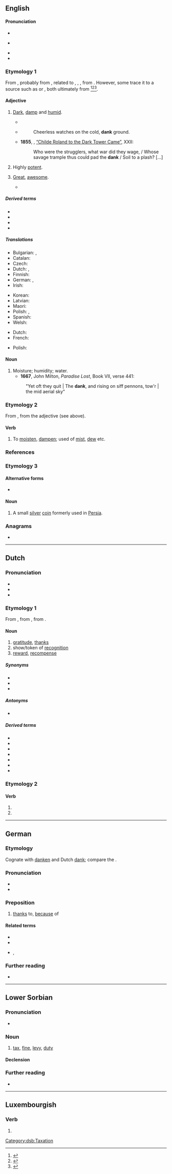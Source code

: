 {{also|Dank|-dank}}
==English==

====Pronunciation====
* {{IPA|en|/dæŋk/}}
* {{a|æ-tensing|}} {{IPA|en|/deəŋk/}}
* {{rhymes|en|æŋk}}
* {{audio|en|LL-Q1860 (eng)-Vealhurl-dank.wav ‎|Audio (UK)}}

===Etymology 1===
From {{inh|en|enm|danke|t=wet, damp; dampness, moisture}}, probably from {{der|en|gmq}}, related to {{cog|sv|dank||marshy spot}}, {{cog|is|dökk|t=pool}}, {{cog|non|dǫkk|t=pit, depression}}, from {{der|en|gem-pro|*dankwaz|t=dark}}. However, some trace it to a {{der|en|gmw}} source such as {{cog|nl|damp||vapor}} or {{cog|gmh|damph}}, both ultimately from {{cog|gem-pro|*dampaz||smoke, steam, vapor}}<ref>{{R:gem:EDPG}}</ref><ref>{{R:ine:IEW|669}}</ref><ref>{{R:Online_Etymology_Dictionary|dank}}</ref>.

====Adjective====
{{en-adj|er}}

# [[dark|Dark]], [[damp]] and [[humid]].
#: {{ux|en|The '''dank''' cave was chilly and spooky.}}
#* {{RQ:Milton Poems|book=Sonnets|passage=Now that the fields are '''dank''' and ways are mire.}}
#* {{rfdatek|en|Trench}}
#*: Cheerless watches on the cold, '''dank''' ground.
#* '''1855''', {{w|Robert Browning}}, [[s:Childe Roland to the Dark Tower Came|“Childe Roland to the Dark Tower Came”]], XXII:
#*: Who were the strugglers, what war did they wage, / Whose savage trample thus could pad the '''dank''' / Soil to a plash? [...]
# {{lb|en|figuratively|of marijuana}} Highly [[potent]].
#: {{ux|en|That was '''dank''' bud.}}
# {{lb|en|slang|often ironic}} [[great|Great]], [[awesome]].
#* {{quote-journal|en|author=Rick Wilson| title=Bannon Banished for Telling Truths About Trump as MAGA Monsters Turn on Each Other| journal=The Daily Beast| url=https://www.thedailybeast.com/bannon-banished-for-telling-truths-about-trump-as-maga-monsters-turn-on-each-other| date=2018, January 5| passage=His house organ Breitbart and a host of Trump-right websites and news outlets sang praises to his '''dank''' genius. }}

=====Derived terms=====
* {{l|en|danken}}
* {{l|en|dankly}}
* {{l|en|dankness}}
* {{l|en|dank meme}}

=====Translations=====
{{trans-top|dark, damp and humid}}
* Bulgarian: {{t+|bg|влажен}}, {{t+|bg|усоен}}
* Catalan: {{t+|ca|humit}}
* Czech: {{t+|cs|vlhký}}
* Dutch: {{t+|nl|klam}}, {{t+|nl|vochtig}}
* Finnish: {{t+|fi|kostea}}
* German: {{t+|de|feucht}}, {{t+|de|nasskalt}}
* Irish: {{t|ga|múisciúil}}
{{trans-mid}}
* Korean: {{t|ko|축축한}}
* Latvian: {{t+|lv|drēgns}}
* Maori: {{t|mi|hūnounou}}
* Polish: {{t+|pl|wilgotny|m}}, {{t|pl|zawilgocony|m}}
* Spanish: {{t+|es|húmedo}}
* Welsh: {{t+|cy|llaith}}
{{trans-bottom}}

{{trans-top|highly potent}}
* Dutch: {{t+|nl|straf}}
* French: {{t+|fr|fort}}
{{trans-mid}}
* Polish: {{t+|pl|mocny|m}}
{{trans-bottom}}

====Noun====
{{en-noun}}


# Moisture; humidity; water.
#* '''1667''', John Milton, ''Paradise Lost'', Book VII, verse 441:
#: "Yet oft they quit | The '''dank''', and rising on siff pennons, tow'r | the mid aerial sky"

===Etymology 2===
From {{inh|en|enm|danken}}, from the adjective (see above).

====Verb====
{{en-verb}}

# {{lb|en|obsolete|intransitive}} To [[moisten]], [[dampen]]; used of [[mist]], [[dew]] etc.

===References===
<references/>

===Etymology 3===

====Alternative forms====
* {{alter|en|danek}}

====Noun====
{{en-noun}}

# A small [[silver]] [[coin]] formerly used in [[Persia]].

===Anagrams===
* {{anagrams|en|a=adkn|D. Kan.|N. Dak.|NKDA|kDNA|kand|kdna}}

{{topics|en|Coins}}

----

==Dutch==

===Pronunciation===
* {{IPA|nl|/dɑŋk/}}
* {{rhymes|nl|ɑŋk}}
* {{audio|nl|Nl-dank.ogg|audio}}

===Etymology 1===
From {{inh|nl|dum|danc}}, from {{inh|nl|odt|*thank}}, from {{inh|nl|gem-pro|*þankaz}}.

====Noun====
{{nl-noun|m|-|-}}

# [[gratitude]], [[thanks]]
# show/token of [[recognition]]
# [[reward]], [[recompense]]

=====Synonyms=====
* {{l|nl|dankbetoon}}
* {{l|nl|dankbetuiging}}
* {{l|nl|dankzegging}}

=====Antonyms=====
* {{l|nl|ondank}}

=====Derived terms=====
* {{l|nl|danken}}
* {{l|nl|dankbaar}}
* {{l|nl|dankloos}}
* {{l|nl|dankwoord}}
* {{l|nl|dankzeggen}}
* {{l|nl|plasdank}}
* {{l|nl|stank voor dank}}

===Etymology 2===
{{nonlemma}}

====Verb====
{{head|nl|verb form}}

# {{nl-verb form of|p=1|n=sg|t=pres|m=ind|danken}}
# {{nl-verb form of|m=imp|danken}}

----

==German==

===Etymology===
Cognate with [[danken]] and Dutch [[#Dutch|dank]]; compare the {{cog|la|grātia}}.

===Pronunciation===
* {{audio|de|De-dank.ogg|Audio}}
* {{rhymes|de|aŋk}}

===Preposition===
{{head|de|preposition}} {{tlb|de|+ genitive or dative}}

# [[thanks]] to, [[because]] of
#: {{ux|de|'''Dank''' seiner Arbeit hat er genug Geld zum Leben.|'''Thanks to''' his work he has enough money to live.}}

====Related terms====
* {{l|de|danken}}
* {{l|de|bedanken}}
* {{l|de|Dank|g=m}}, {{l|de|Undank}}

===Further reading===
* {{R:Duden}}

----

==Lower Sorbian==

===Pronunciation===
* {{IPA|dsb|/dank/|[daŋk]}}

===Noun===
{{dsb-noun|m}}

# [[tax]], [[fine]], [[levy]], [[duty]]

====Declension====
{{dsb-decl-noun-19|dan|k}}

===Further reading===
* {{R:dsb:Starosta}}

[[Category:dsb:Taxation]]

----

==Luxembourgish==

===Verb===
{{head|lb|verb form}}

# {{inflection of|lb|danken||2|s|impr}}